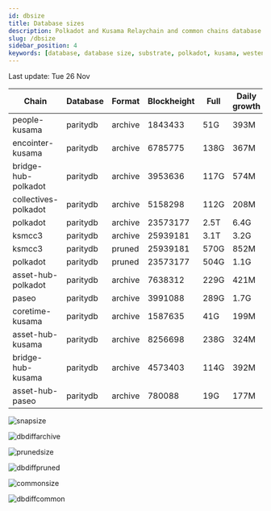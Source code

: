 ```yaml
---
id: dbsize
title: Database sizes
description: Polkadot and Kusama Relaychain and common chains database sizes
slug: /dbsize
sidebar_position: 4
keywords: [database, database size, substrate, polkadot, kusama, westend]
---
```



Last update: Tue 26 Nov

| Chain    | Database   | Format | Blockheight | Full         | Daily growth |
| ------------------------| ----------- | -------- | ------- | ---------- | ----- | 
| people-kusama | paritydb | archive | 1843433 | 51G | 393M |
| encointer-kusama | paritydb | archive | 6785775 | 138G | 367M |
| bridge-hub-polkadot | paritydb | archive | 3953636 | 117G | 574M |
| collectives-polkadot | paritydb | archive | 5158298 | 112G | 208M |
| polkadot | paritydb | archive | 23573177 | 2.5T | 6.4G |
| ksmcc3 | paritydb | archive | 25939181 | 3.1T | 3.2G |
| ksmcc3 | paritydb | pruned | 25939181 | 570G | 852M |
| polkadot | paritydb | pruned | 23573177 | 504G | 1.1G |
| asset-hub-polkadot | paritydb | archive | 7638312 | 229G | 421M |
| paseo | paritydb | archive | 3991088 | 289G | 1.7G |
| coretime-kusama | paritydb | archive | 1587635 | 41G | 199M |
| asset-hub-kusama | paritydb | archive | 8256698 | 238G | 324M |
| bridge-hub-kusama | paritydb | archive | 4573403 | 114G | 392M |
| asset-hub-paseo | paritydb | archive | 780088 | 19G | 177M |

![snapsize](/img/archivesize.png)

![dbdiffarchive](/img/dbdiffrelay.png)

![prunedsize](/img/prunedsize.png)

![dbdiffpruned](/img/dbdiffpruned.png)

![commonsize](/img/commonsize.png)

![dbdiffcommon](/img/dbdiffcommon.png)
